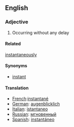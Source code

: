==English==
===Adjective===
#Occurring without any delay
====Related====
[[instantaneously]]
====Synonyms====
*[[instant]]
====Translation====
*[[French]]:[[instantané]]
*[[German]]: [[augenblicklich]]
*[[Italian]]: [[istantaneo]]
*[[Russian]]: [[мгновенный]]
*[[Spanish]]: [[instantáneo]]